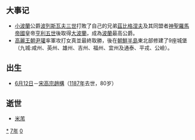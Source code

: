 {{yearTOC|1107|辽'''[[乾统|-{乾}-统]]七年'''；北宋'''[[大观_(年號)|大观]]元年'''；西夏'''[[貞觀_(西夏)|貞觀]]七年'''；大理'''[[文安_(大理)|文安]]四年'''；越南'''[[龍符元化|龍符元化]]七年'''；日本'''[[嘉承|嘉承]]二年'''}}
== 大事记 ==
*[[小波蘭|小波蘭]]公爵[[波列斯瓦夫三世|波列斯瓦夫三世]]打敗了自己的兄弟[[茲比格涅夫_(波蘭)|茲比格涅夫]]及其同盟者[[神聖羅馬帝國|神聖羅馬帝國]]皇帝[[亨利五世_(神聖羅馬帝國)|亨利五世]]後取得[[大波蘭|大波蘭]]，成為[[波蘭|波蘭]]最高公爵。
*[[高麗王朝|高麗王朝]][[尹瓘|尹瓘]]率軍攻打女真並最終取勝，後在[[朝鮮半島|朝鮮半島]]東北部修建了9座城堡（九城:咸州、英州、雄州、吉州、福州、宜州及通泰、平戎、公嶮）。

== 出生 ==
* [[6月12日|6月12日]]－[[宋高宗|宋高宗趙構]]（[[1187年|1187年]]去世，80岁）

== 逝世 ==
{{Wikisource year mention}}
* [[米芾|米芾]]

[[Category:1107年|*]]
[[Category:1100年代|7年]]
[[Category:12世纪各年|0]]